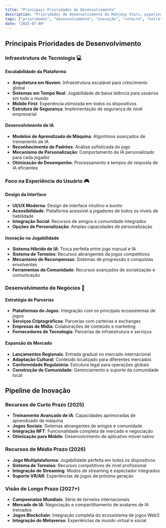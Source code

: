 ```yaml
---
title: "Principais Prioridades de Desenvolvimento"
description: "Prioridades de desenvolvimento do Mahjong Stars, pipeline de inovação e estratégia de desenvolvimento de negócios para o crescimento da plataforma."
tags: ["prioridades", "desenvolvimento", "inovação", "roteiro", "estratégia"]
date: "2025-07-09"
---
```


## Principais Prioridades de Desenvolvimento

### Infraestrutura de Tecnologia 💻

#### Escalabilidade da Plataforma
- **Arquitetura em Nuvem**: Infraestrutura escalável para crescimento global
- **Sistemas em Tempo Real**: Jogabilidade de baixa latência para usuários em todo o mundo
- **Mobile First**: Experiência otimizada em todos os dispositivos
- **Estrutura de Segurança**: Implementação de segurança de nível empresarial

#### Desenvolvimento de IA
- **Modelos de Aprendizado de Máquina**: Algoritmos avançados de treinamento de IA
- **Reconhecimento de Padrões**: Análise sofisticada do jogo
- **Mecanismo de Personalização**: Comportamento de IA personalizado para cada jogador
- **Otimização de Desempenho**: Processamento e tempos de resposta de IA eficientes

### Foco na Experiência do Usuário 🎮

#### Design da Interface
- **UI/UX Moderna**: Design de interface intuitivo e bonito
- **Acessibilidade**: Plataforma acessível a jogadores de todos os níveis de habilidade
- **Integração Social**: Recursos de amigos e comunidade integrados
- **Opções de Personalização**: Amplas capacidades de personalização

#### Inovação na Jogabilidade
- **Sistema Híbrido de IA**: Troca perfeita entre jogo manual e IA
- **Sistema de Torneios**: Recursos abrangentes de jogos competitivos
- **Mecanismo de Recompensas**: Sistemas de progressão e conquistas envolventes
- **Ferramentas da Comunidade**: Recursos avançados de socialização e comunicação

### Desenvolvimento de Negócios 🤝

#### Estratégia de Parcerias
- **Plataformas de Jogos**: Integração com os principais ecossistemas de jogos
- **Serviços Criptográficos**: Parcerias com carteiras e exchanges
- **Empresas de Mídia**: Colaborações de conteúdo e marketing
- **Fornecedores de Tecnologia**: Parcerias de infraestrutura e serviços

#### Expansão de Mercado
- **Lançamentos Regionais**: Entrada gradual no mercado internacional
- **Adaptação Cultural**: Conteúdo localizado para diferentes mercados
- **Conformidade Regulatória**: Estrutura legal para operações globais
- **Construção de Comunidade**: Gerenciamento e suporte da comunidade local

## Pipeline de Inovação

### Recursos de Curto Prazo (2025)
- **Treinamento Avançado de IA**: Capacidades aprimoradas de aprendizado de máquina
- **Jogos Sociais**: Sistemas abrangentes de amigos e comunidade
- **Integração NFT**: Funcionalidade completa de mercado e negociação
- **Otimização para Mobile**: Desenvolvimento de aplicativo móvel nativo

### Recursos de Médio Prazo (2026)
- **Jogo Multiplataforma**: Jogabilidade perfeita em todos os dispositivos
- **Sistema de Torneios**: Recursos competitivos de nível profissional
- **Integração de Streaming**: Modos de streaming e espectador integrados
- **Suporte VR/AR**: Experiências de jogos de próxima geração

### Visão de Longo Prazo (2027+)
- **Campeonatos Mundiais**: Série de torneios internacionais
- **Mercado de IA**: Negociação e compartilhamento de avatares de IA treinados
- **Jogos Blockchain**: Integração completa do ecossistema de jogos Web3
- **Integração do Metaverso**: Experiências de mundo virtual e social